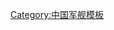 {{Navbox
|name = 056A型导弹护卫舰
|title = [[File:Naval Ensign of the People's Republic of China.svg‎|28px|]]  [[056A型导弹护卫舰]]
|state = {{{state|autocollapse}}}
|bodyclass = hlist
|group1 = 第一批次
|list1 = 
* {{PLANS|三门峡|FFG|593|1}}
* {{PLANS|株洲|FFG|594|1}}
* {{PLANS|黄石|FFG|502|1}}
* {{PLANS|宿迁|FFG|504|1}}
* {{PLANS|秦皇岛|FFG|505|1}}
* {{PLANS|曲靖|FFG|506|1}}
* {{PLANS|无锡|FFG|507|1}}
* {{PLANS|曲靖|FFG|508|1}}
* {{PLANS|鄂州|FFG|509|1}}

|below = 
* 前一型号：[[056型导弹护卫舰]]
* 后一型号：未知

* [[中国人民解放军海军护卫舰列表]]
* [[中国人民解放军海军护卫舰型号列表]]
}}<noinclude>
{{collapsible option}}

[[Category:中国军舰模板]]
</noinclude>